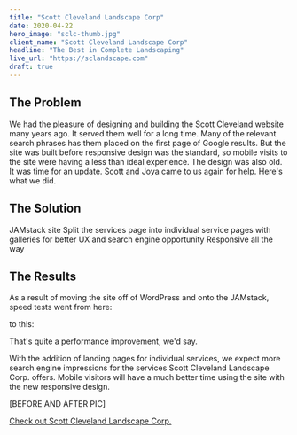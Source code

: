 ```yaml
---
title: "Scott Cleveland Landscape Corp"
date: 2020-04-22
hero_image: "sclc-thumb.jpg"
client_name: "Scott Cleveland Landscape Corp"
headline: "The Best in Complete Landscaping"
live_url: "https://sclandscape.com"
draft: true
---
```



## The Problem

We had the pleasure of designing and building the Scott Cleveland website many years ago. It served them well for a long time. Many of the relevant search phrases has them placed on the first page of Google results. But the site was built before responsive design was the standard, so mobile visits to the site were having a less than ideal experience. The design was also old. It was time for an update. Scott and Joya came to us again for help. Here's what we did.

## The Solution

JAMstack site
Split the services page into individual service pages with galleries for better UX and search engine opportunity
Responsive all the way

## The Results

As a result of moving the site off of WordPress and onto the JAMstack, speed tests went from here:

<LighthouseResult performance={81} accessibility={79} bestPractices={85} seo={62} />

to this:

<LighthouseResult performance={99} accessibility={100} bestPractices={100} seo={100} />

That's quite a performance improvement, we'd say.

With the addition of landing pages for individual services, we expect more search engine impressions for the services Scott Cleveland Landscape Corp. offers. Mobile visitors will have a much better time using the site with the new responsive design.

[BEFORE AND AFTER PIC]

[Check out Scott Cleveland Landscape Corp.](https://sclandscape.com)
